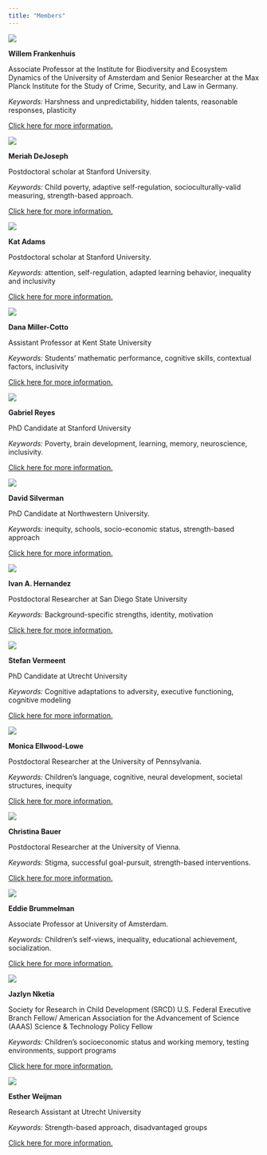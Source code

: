 ```yaml
---
title: "Members"
---
```


::: member
![](img/Willem.jpg){.member-photo}

::: member-details
**Willem Frankenhuis**

Associate Professor at the Institute for Biodiversity and Ecosystem Dynamics of the University of Amsterdam and Senior Researcher at the Max Planck Institute for the Study of Crime, Security, and Law in Germany.

*Keywords:* Harshness and unpredictability, hidden talents, reasonable responses, plasticity

::: reduce-paragraph-spacing
::: special-sentence
[Click here for more information.](http://www.willem.maartenfrankenhuis.nl/)
:::
:::
:::
:::

::: member
![](img/meriah.jpg){.member-photo}

::: member-details
**Meriah DeJoseph**

Postdoctoral scholar at Stanford University.

::: reduce-paragraph-spacing
*Keywords:* Child poverty, adaptive self-regulation, socioculturally-valid measuring, strength-based approach.
:::

::: reduce-paragraph-spacing
::: special-sentence
[Click here for more information.](https://meriahdejoseph.com/)
:::
:::
:::
:::

::: member
![](img/Kat.jpg){.member-photo}

::: member-details
**Kat Adams**

Postdoctoral scholar at Stanford University.

::: reduce-paragraph-spacing
*Keywords:* attention, self-regulation, adapted learning behavior, inequality and inclusivity
:::

::: reduce-paragraph-spacing
::: special-sentence
[Click here for more information.](https://www.katadams.com/)
:::
:::
:::
:::

::: member
![](img/dana.png){.member-photo}

::: member-details
**Dana Miller-Cotto**

Assistant Professor at Kent State University

::: reduce-paragraph-spacing
*Keywords:* Students' mathematic performance, cognitive skills, contextual factors, inclusivity
:::

::: reduce-paragraph-spacing
::: special-sentence
[Click here for more information.](https://www.danamillercotto.com/)
:::
:::
:::
:::

::: member
![](img/Gabriel.jpeg){.member-photo}

::: member-details
**Gabriel Reyes**

PhD Candidate at Stanford University

::: reduce-paragraph-spacing
*Keywords:* Poverty, brain development, learning, memory, neuroscience, inclusivity.
:::

::: reduce-paragraph-spacing
::: special-sentence
[Click here for more information.](https://greyes1996.github.io/)
:::
:::
:::
:::

::: member
![](img/David.jpeg.webp){.member-photo}

::: member-details
**David Silverman**

PhD Candidate at Northwestern University.

::: reduce-paragraph-spacing
*Keywords:* inequity, schools, socio-economic status, strength-based approach
:::

::: reduce-paragraph-spacing
::: special-sentence
[Click here for more information.](https://dmsilverman.com/)
:::
:::
:::
:::

::: member
![](img/Ivan.jpg){.member-photo}

::: member-details
**Ivan A. Hernandez**

Postdoctoral Researcher at San Diego State University

::: reduce-paragraph-spacing
*Keywords:* Background-specific strengths, identity, motivation
:::

::: reduce-paragraph-spacing
::: special-sentence
[Click here for more information.](https://ivanalfonsohernandez.com/)
:::
:::
:::
:::

::: member
![](img/Stefan.jpeg){.member-photo}

::: member-details
**Stefan Vermeent**

PhD Candidate at Utrecht University

::: reduce-paragraph-spacing
*Keywords:* Cognitive adaptations to adversity, executive functioning, cognitive modeling
:::

::: reduce-paragraph-spacing
::: special-sentence
[Click here for more information.](http://stefan-vermeent.nl/)
:::
:::
:::
:::

::: member
![](img/Monica.jpg.webp){.member-photo}

::: member-details
**Monica Ellwood-Lowe**

Postdoctoral Researcher at the University of Pennsylvania.

::: reduce-paragraph-spacing
*Keywords:* Children's language, cognitive, neural development, societal structures, inequity
:::

::: reduce-paragraph-spacing
::: special-sentence
[Click here for more information.](https://www.mellwoodlowe.com/)
:::
:::
:::
:::

::: member
![](img/Christina.jpg){.member-photo}

::: member-details
**Christina Bauer**

Postdoctoral Researcher at the University of Vienna.

::: reduce-paragraph-spacing
*Keywords:* Stigma, successful goal-pursuit, strength-based interventions.
:::

::: reduce-paragraph-spacing
::: special-sentence
[Click here for more information.](https://mot-psy.univie.ac.at/about-us/christina-bauer/)
:::
:::
:::
:::

::: member
![](img/Eddie.jpg.webp){.member-photo}

::: member-details
**Eddie Brummelman**

Associate Professor at University of Amsterdam.

::: reduce-paragraph-spacing
*Keywords:* Children's self-views, inequality, educational achievement, socialization.
:::

::: reduce-paragraph-spacing
::: special-sentence
[Click here for more information.](https://kidlab.nl/)
:::
:::
:::
:::

::: member
![](img/Jazlyn.png){.member-photo}

::: member-details
**Jazlyn Nketia**

Society for Research in Child Development (SRCD) U.S. Federal Executive Branch Fellow/ American Association for the Advancement of Science (AAAS) Science & Technology Policy Fellow

::: reduce-paragraph-spacing
*Keywords:* Children's socioeconomic status and working memory, testing environments, support programs
:::

::: reduce-paragraph-spacing
::: special-sentence
[Click here for more information.](https://scholar.google.com/citations?user=2C7OTv4AAAAJ&hl=en&oi=ao)
:::
:::
:::
:::

::: member
![](img/Esther.jpeg){.member-photo}

::: member-details
**Esther Weijman**

Research Assistant at Utrecht University

::: reduce-paragraph-spacing
*Keywords:* Strength-based approach, disadvantaged groups
:::

::: reduce-paragraph-spacing
::: special-sentence
[Click here for more information.](https://www.uu.nl/staff/ELWeijman)
:::
:::
:::
:::
